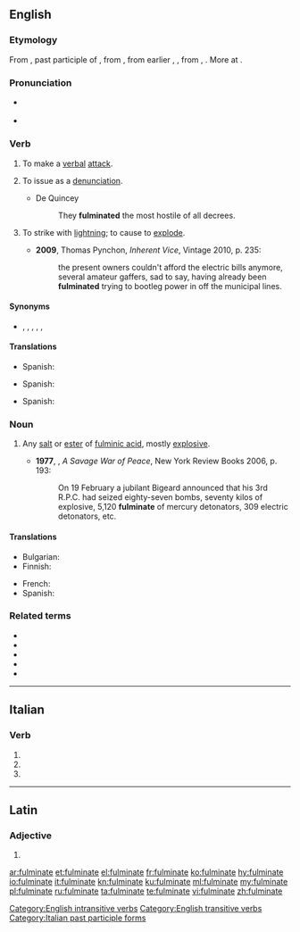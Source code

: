 {{also|Fulminate}}
==English==
{{wikipedia}}

===Etymology===
From {{etyl|la|en}} {{m|la|fulminātus}}, past participle of {{m|la|fulminō||lighten, hurl or strike with lightning}}, from {{m|la|fulmen||lightning which strikes and sets on fire, thunderbolt}}, from earlier {{m|la|*fulgmen}}, {{m|la|*fulgimen}}, from {{m|la|fulgō}}, {{m|la|fulgeō||flash, lighten}}. More at {{l|en|fulgent}}.

===Pronunciation===
* {{a|UK}} {{IPA|/ˈfʌlmɪneɪt/|lang=en}}
* {{audio|en-us-fulminate.ogg|Audio (US)|lang=en}}
{{rfap|UK|UK|lang=en}}

===Verb===
{{en-verb|fulminat}}

# {{lb|en|intransitive|figuratively}} To make a [[verbal]] [[attack]].
# {{lb|en|transitive|figuratively}} To issue as a [[denunciation]].
#* De Quincey
#*: They '''fulminated''' the most hostile of all decrees.
# {{lb|en|now|_|rare}} To strike with [[lightning]]; to cause to [[explode]].
#* '''2009''', Thomas Pynchon, ''Inherent Vice'', Vintage 2010, p. 235:
#*: the present owners couldn't afford the electric bills anymore, several amateur gaffers, sad to say, having already been '''fulminated''' trying to bootleg power in off the municipal lines.

====Synonyms====
* {{sense|verbal attack}} {{l|en|berate}}, {{l|en|condemn}}, {{l|en|criticize}}, {{l|en|denounce}}, {{l|en|denunciate}}, {{l|en|vilify}}

====Translations====
{{trans-top|To make a verbal attack}}
* Spanish: {{t+|es|fulminar}}
{{trans-mid}}
{{trans-bottom}}

{{trans-top|To issue as a denunciation}}
* Spanish: {{t+|es|fulminar}}
{{trans-mid}}
{{trans-bottom}}

{{trans-top|To strike with lightning}}
* Spanish: {{t+|es|fulminar}}
{{trans-mid}}
{{trans-bottom}}

{{trans-top|To cause to explode}}
{{trans-mid}}
{{trans-bottom}}

===Noun===
{{en-noun}}

# {{lb|en|chemistry}} Any [[salt]] or [[ester]] of [[fulminic acid]], mostly [[explosive]].
#* '''1977''', {{w|Alistair Horne}}, ''A Savage War of Peace'', New York Review Books 2006, p. 193:
#*: On 19 February a jubilant Bigeard announced that his 3rd R.P.C. had seized eighty-seven bombs, seventy kilos of explosive, 5,120 '''fulminate''' of mercury detonators, 309 electric detonators, etc.

====Translations====
{{trans-top|Any [[salt]] or [[ester]] of [[fulminic acid]]}}
* Bulgarian: {{t|bg|фулминат|m}}
* Finnish: {{t|fi|fulminaatti}}
{{trans-mid}}
* French: {{t+|fr|fulminate|m}}
* Spanish: {{t|es|fulminato|m}}
{{trans-bottom}}

===Related terms===
* {{l|en|fulmination}}
* {{l|en|fulminator}}
* {{l|en|fulminatory}}
* {{l|en|fulminic}}
* {{l|en|mercury fulminate}}

[[Category:English intransitive verbs]]
[[Category:English transitive verbs]]

----

==Italian==

===Verb===
{{head|it|verb form}}

# {{inflection of|fulminare||2|p|pres|indc|lang=it}}
# {{inflection of|fulminare||2|p|impr|lang=it}}
# {{feminine plural of|fulminato|lang=it}}

[[Category:Italian past participle forms]]

----

==Latin==

===Adjective===
{{la-adj-form|fulmināte}}

# {{inflection of|fulminātus||voc|m|s|lang=la}}

[[ar:fulminate]]
[[et:fulminate]]
[[el:fulminate]]
[[fr:fulminate]]
[[ko:fulminate]]
[[hy:fulminate]]
[[io:fulminate]]
[[it:fulminate]]
[[kn:fulminate]]
[[ku:fulminate]]
[[ml:fulminate]]
[[my:fulminate]]
[[pl:fulminate]]
[[ru:fulminate]]
[[ta:fulminate]]
[[te:fulminate]]
[[vi:fulminate]]
[[zh:fulminate]]